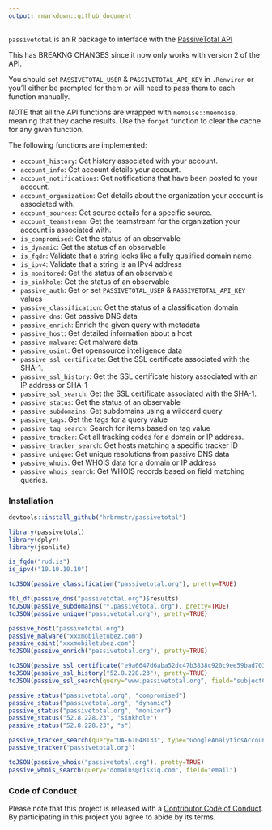 ```yaml
---
output: rmarkdown::github_document
---
```


`passivetotal` is an R package to interface with the [PassiveTotal API](https://api.passivetotal.org/api/docs/)

This has BREAKNG CHANGES since it now only works with version 2 of the API.

You should set `PASSIVETOTAL_USER` & `PASSIVETOTAL_API_KEY` in `.Renviron` or you'll either be prompted for them or will need to pass them to each function manually.

NOTE that all the API functions are wrapped with `memoise::meomoise`, meaning that
they cache results. Use the `forget` function to clear the cache for any given
function.

The following functions are implemented:

- `account_history`: Get history associated with your account.
- `account_info`: Get account details your account.
- `account_notifications`: Get notifications that have been posted to your account.
- `account_organization`: Get details about the organization your account is associated with.
- `account_sources`: Get source details for a specific source.
- `account_teamstream`: Get the teamstream for the organization your account is associated with.
- `is_compromised`: Get the status of an observable
- `is_dynamic`: Get the status of an observable
- `is_fqdn`: Validate that a string looks like a fully qualified domain name
- `is_ipv4`: Validate that a string is an IPv4 address
- `is_monitored`: Get the status of an observable
- `is_sinkhole`: Get the status of an observable
- `passive_auth`: Get or set `PASSIVETOTAL_USER` & `PASSIVETOTAL_API_KEY` values
- `passive_classification`: Get the status of a classification domain
- `passive_dns`: Get passive DNS data
- `passive_enrich`: Enrich the given query with metadata
- `passive_host`: Get detailed information about a host
- `passive_malware`: Get malware data
- `passive_osint`: Get opensource intelligence data
- `passive_ssl_certificate`: Get the SSL certificate associated with the SHA-1.
- `passive_ssl_history`: Get the SSL certificate history associated with an IP address or SHA-1
- `passive_ssl_search`: Get the SSL certificate associated with the SHA-1.
- `passive_status`: Get the status of an observable
- `passive_subdomains`: Get subdomains using a wildcard query
- `passive_tags`: Get the tags for a query value
- `passive_tag_search`: Search for items based on tag value
- `passive_tracker`: Get all tracking codes for a domain or IP address.
- `passive_tracker_search`: Get hosts matching a specific tracker ID
- `passive_unique`: Get unique resolutions from passive DNS data
- `passive_whois`: Get WHOIS data for a domain or IP address
- `passive_whois_search`: Get WHOIS records based on field matching queries.

### Installation

```r
devtools::install_github("hrbrmstr/passivetotal")
```
```r
library(passivetotal)
library(dplyr)
library(jsonlite)

is_fqdn("rud.is") 
is_ipv4("10.10.10.10")

toJSON(passive_classification("passivetotal.org"), pretty=TRUE)

tbl_df(passive_dns("passivetotal.org")$results)
toJSON(passive_subdomains("*.passivetotal.org"), pretty=TRUE)
toJSON(passive_unique("passivetotal.org"), pretty=TRUE)

passive_host("passivetotal.org") 
passive_malware("xxxmobiletubez.com")
passive_osint("xxxmobiletubez.com") 
toJSON(passive_enrich("passivetotal.org"), pretty=TRUE)

toJSON(passive_ssl_certificate("e9a6647d6aba52dc47b3838c920c9ee59bad7034"), pretty=TRUE)
toJSON(passive_ssl_history("52.8.228.23"), pretty=TRUE)
toJSON(passive_ssl_search(query="www.passivetotal.org", field="subjectCommonName"), pretty=TRUE)

passive_status("passivetotal.org", "compromised")
passive_status("passivetotal.org", "dynamic")
passive_status("passivetotal.org", "monitor")
passive_status("52.8.228.23", "sinkhole")
passive_status("52.8.228.23", "s") 

passive_tracker_search(query="UA-61048133", type="GoogleAnalyticsAccountNumber") 
passive_tracker("passivetotal.org")

toJSON(passive_whois("passivetotal.org"), pretty=TRUE)
passive_whois_search(query="domains@riskiq.com", field="email") 
```

### Code of Conduct

Please note that this project is released with a [Contributor Code of Conduct](CONDUCT.md). By participating in this project you agree to abide by its terms.

